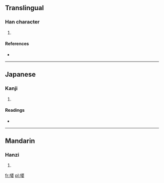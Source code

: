 ==Translingual==

===Han character===
{{Han char|rn=30|rad=口|as=11|sn=14|four=|canj=口水水女 (REEV)}}

# {{defn|Han|sort=口11}}

====References====
* {{Han ref|kx=0206.140|dkj=04210|hdz=10679.020|uh=5619|ud=22041}}

----

==Japanese==

===Kanji===
{{ja-kanji|grade=|rs=口11}}

# {{defn|lang=ja|sort=口11}}

====Readings====
* {{ja-readings|on=[[は]] (ha)|kun=}}

----

==Mandarin==

===Hanzi===
{{cmn-hanzi|pin=[[pó]] ([[po2]])|wg=p'o<sup>2</sup>}}

# {{defn|lang=cmn|sort=口11}}

[[fr:嘙]]
[[pl:嘙]]